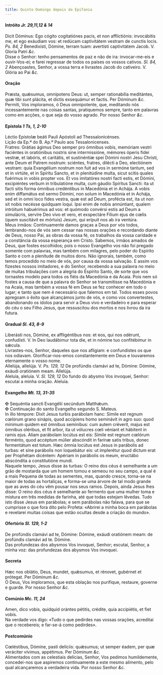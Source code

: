 ```yaml
---
title: Quinto Domingo depois da Epifania
---
```



<h4 class="text-center">Intróito <em>Jr. 29,11,12 & 14</em></h4>
<div class="container-fluid">
<div class="row">
<div class="col-6 dropcaps text-justify">
Dicit Dóminus: Ego cógito cogitatiónes pacis, et non afflictiónis: invocábitis me, et ego exáudiam vos: et redúcam captivitátem vestram de cunctis locis. <em>Ps. 84, 2</em> Benedixísti, Dómine, terram tuam: avertísti captivitátem Jacob.
V. Gloria Patri <em>&c.</em>
</div>
<div class="col-6 dropcaps text-justify">
Disse o Senhor: tenho pensamentos de paz e não de ira: invocar-me-eis e ouvir-Vos-ei; e farei regressar de todos os países os vossos cativos. <em>Sl. 84, 2</em> Abençoastes, Senhor, a vossa terra e livrastes Jacob do cativeiro.
V. Glória ao Pai <em>&c.</em>
</div>
</div>
</div>

<h4 class="text-center">Oração</h4>
<div class="container-fluid">
<div class="row">
<div class="col-6 dropcaps text-justify">
Præsta, quǽsumus, omnípotens Deus: ut, semper rationabília meditántes, quæ tibi sunt plácita, et dictis exsequámur et factis. Per Dóminum <em>&c.</em>
</div>
<div class="col-6 dropcaps text-justify">
Permiti, Vos imploramos, ó Deus omnipotente, que, meditando nós incessantemente nas coisas santas, pratiquemos sempre, tanto em palavras como em acções, o que seja do vosso agrado. Por nosso Senhor <em>&c.</em>
</div>
</div>
</div>

<h4 class="text-center">Epístola <em>1 Ts, 1, 2-10</em></h4>
<div class="container-fluid">
<div class="row">
<div class="col-6 text-justify">
Léctio Epístolæ beáti Pauli Apóstoli ad Thessalonicénses.
</div>
<div class="col-6 text-justify">
Lição da Ep.ª do B. Ap.º Paulo aos Tessalonicenses.
</div>
<div class="col-6 dropcaps text-justify">
Fratres: Grátias ágimus Deo semper pro ómnibus vobis, memóriam vestri faciéntes in oratiónibus nostris sine intermissióne, mémores óperis fídei vestræ, et labóris, et caritátis, et sustinéntiæ spei Dómini nostri Jesu Christi, ante Deum et Patrem nostrum: sciéntes, fratres, dilécti a Deo, electiónem vestram: quia Evangélium nostrum non fuit ad vos in sermóne tantum, sed et in virtúte, et in Spíritu Sancto, et in plenitúdine multa, sicut scitis quales fuérimus in vobis propter vos. Et vos imitatóres nostri facti estis, et Dómini, excipiéntes verbum in tribulatióne multa, cum gáudio Spíritus Sancti: ita ut facti sitis forma ómnibus credéntibus in Macedónia et in Achája. A vobis enim diffamátus est sermo Dómini, non solum in Macedónia et in Achája, sed et in omni loco fides vestra, quæ est ad Deum, profécta est, ita ut non sit nobis necésse quidquam loqui. Ipsi enim de nobis annúntiant, qualem intróitum habuérimus ad vos: et quómodo convérsi estis ad Deum a simulácris, servíre Deo vivo et vero, et exspectáre Fílium ejus de cœlis (quem suscitávit ex mórtuis) Jesum, qui erípuit nos ab ira ventúra.
</div>
<div class="col-6 dropcaps text-justify">
Meus irmãos: Continuamente damos graças a Deus por vós todos, lembrando-nos de vós sem cessar nas nossas orações e recordando diante de Deus, nosso Pai, as obras da vossa fé, os trabalhos da vossa caridade e a constância da vossa esperança em Cristo. Sabemos, irmãos amados de Deus, que fostes escolhidos; pois o nosso Evangelho vos não foi pregado somente com palavras, mas também com milagres, pelo poder do Espírito Santo e com a plenitude de muitos dons. Não ignorais, também, como temos procedido no meio de vós, por causa da vossa salvação. E assim vos fizestes nossos imitadores, e do Senhor, recebendo a sua palavra no meio de muitas tribulações com a alegria do Espírito Santo, de sorte que vos tornastes modelo para todos os fiéis da Macedónia e da Acaia. Pois nem só fostes a causa de que a palavra do Senhor se transmitisse na Macedónia e na Acaia, mas também a vossa fé em Deus se fez conhecer em todo o lugar; e tanto que nem é necessário que falemos em tal. Todos esses povos apregoam o êxito que alcançámos junto de vós, e como vos convertestes, abandonando os ídolos para servir a Deus vivo e verdadeiro e para esperar do céu o seu Filho Jesus, que ressuscitou dos mortos e nos livrou da ira futura.
</div>
</div>
</div>

<h4 class="text-center">Gradual <em>Sl. 43, 8-9</em></h4>
<div class="container-fluid">
<div class="row">
<div class="col-6 dropcaps text-justify">
Liberásti nos, Dómine, ex affligéntibus nos: et eos, qui nos odérunt, confudísti. V. In Deo laudábimur tota die, et in nómine tuo confitébimur in sǽcula.
</div>
<div class="col-6 dropcaps text-justify">
Livrastes-nos, Senhor, daqueles que nos afligiam: e confundistes os que nos odiavam. Glorificar-nos-emos constantemente em Deus e louvaremos eternamente o vosso nome.
</div>
<div class="col-6 text-justify">
Allelúja, allelúja. V. <em>Ps. 129, 12</em> De profúndis clamávi ad te, Dómine: Dómine, exáudi oratiónem meam. Allelúja.
</div>
<div class="col-6 text-justify">
Aleluia, aleluia. V. <em>Sl. 129, 12</em> Do fundo do abysmo Vos invoquei, Senhor: escutai a minha oração. Aleluia.
</div>
</div>
</div>

<h4 class="text-center">Evangelho <em>Mt. 13, 31-35</em></h4>
<div class="container-fluid">
<div class="row">
<div class="col-6 text-justify">
<span class="text-danger">&#10016;</span> Sequéntia sancti Evangélii secúndum Matthǽum.
</div>
<div class="col-6 text-justify">
<span class="text-danger">&#10016;</span> Continuação do santo Evangelho segundo S. Mateus.
</div>
<div class="col-6 dropcaps text-justify">
In illo témpore: Dixit Jesus turbis parábolam hanc: Símile est regnum cœlórum grano sinápis, quod accípiens homo seminávit in agro suo: quod mínimum quidem est ómnibus semínibus: cum autem créverit, majus est ómnibus oléribus, et fit arbor, ita ut vólucres cœli véniant et hábitent in ramis ejus. Aliam parábolam locútus est eis: Símile est regnum cœlórum ferménto, quod accéptum múlier abscóndit in farínæ satis tribus, donec fermentátum est totum. Hæc ómnia locútus est Jesus in parábolis ad turbas: et sine parábolis non loquebátur eis: ut implerétur quod dictum erat per Prophétam dicéntem: Apériam in parábolis os meum, eructábo abscóndita a constitutióne mundi.
</div>
<div class="col-6 dropcaps text-justify">
Naquele tempo, Jesus disse às turbas: O reino dos céus é semelhante a um grão de mostarda que um homem tomou e semeou no seu campo, a qual é a mais Pequena de todas as sementes, mas, quando cresce, torna-se na maior de todas as hortaliças, e forma-se uma árvore de tal modo grande que as aves do céu vêm pousar nos seus ramos. Depois, ainda Jesus lhes disse: O reino dos céus é semelhante ao fermento que uma mulher toma e mistura em três medidas de farinha, até que todas estejam lêvedas. Tudo isto disse Jesus em parábolas; e sem parábolas não falava, para que se cumprisse o que fora dito pelo Profeta: «Abrirei a minha boca em parábolas e revelarei muitas coisas que estão ocultas desde a criação do mundo».
</div>
</div>
</div>

<h4 class="text-center">Ofertório <em>Sl. 129, 1-2</em></h4>
<div class="container-fluid">
<div class="row">
<div class="col-6 dropcaps text-justify">
De profúndis clamávi ad te, Dómine: Dómine, exáudi oratiónem meam: de profúndis clamávi ad te. Dómine.
</div>
<div class="col-6 dropcaps text-justify">
Das profundezas dos abysmos Vos invoquei, Senhor; escutai, Senhor, a minha voz: das profundezas dos abysmos Vos invoquei.
</div>
</div>
</div>

<h4 class="text-center">Secreta</h4>
<div class="container-fluid">
<div class="row">
<div class="col-6 dropcaps text-justify">
Hæc nos oblátio, Deus, mundet, quǽsumus, et rénovet, gubérnet et prótegat. Per Dóminum <em>&c.</em>
</div>
<div class="col-6 dropcaps text-justify">
Ó Deus, Vos imploramos, que esta oblação nos purifique, restaure, governe e guarde. Por nosso Senhor <em>&c.</em>
</div>
</div>
</div>

<h4 class="text-center">Comúnio <em>Mc. 11, 24</em></h4>
<div class="container-fluid">
<div class="row">
<div class="col-6 dropcaps text-justify">
Amen, dico vobis, quidquid orántes pétitis, crédite, quia accipiétis, et fiet vobis.
</div>
<div class="col-6 dropcaps text-justify">
Na verdade vos digo: «Tudo o que pedirdes nas vossas orações, acreditai que o recebereis; e far-se-á como pedirdes».
</div>
</div>
</div>

<h4 class="text-center">Postcomúnio</h4>
<div class="container-fluid">
<div class="row">
<div class="col-6 dropcaps text-justify">
Cœléstibus, Dómine, pasti delíciis: quǽsumus; ut semper éadem, per quæ veráciter vívimus, appétimus. Per Dóminum <em>&c.</em>
</div>
<div class="col-6 dropcaps text-justify">
Alimentados com as celestiais delícias, Senhor, Vos pedimos humildemente, concedei-nos que aspiremos continuamente a este mesmo alimento, pelo qual alcançaremos a verdadeira vida. Por nosso Senhor <em>&c.</em>
</div>
</div>
</div>
